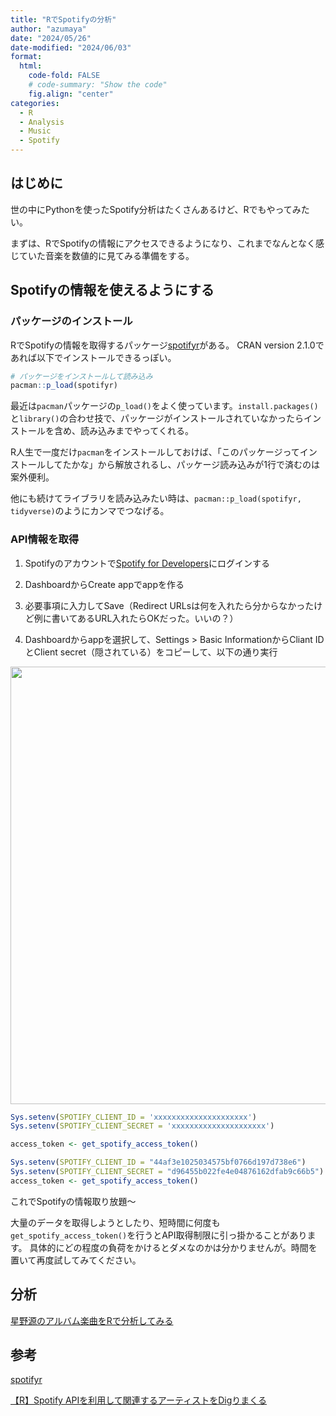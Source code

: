```yaml
---
title: "RでSpotifyの分析"
author: "azumaya"
date: "2024/05/26"
date-modified: "2024/06/03"
format:
  html:
    code-fold: FALSE 
    # code-summary: "Show the code"
    fig.align: "center"
categories:
  - R
  - Analysis
  - Music
  - Spotify
---
```


## はじめに

世の中にPythonを使ったSpotify分析はたくさんあるけど、Rでもやってみたい。

まずは、RでSpotifyの情報にアクセスできるようになり、これまでなんとなく感じていた音楽を数値的に見てみる準備をする。


##  Spotifyの情報を使えるようにする

### パッケージのインストール

RでSpotifyの情報を取得するパッケージ[spotifyr](https://www.rcharlie.com/spotifyr/)がある。
CRAN version 2.1.0であれば以下でインストールできるっぽい。

```r
# パッケージをインストールして読み込み
pacman::p_load(spotifyr)
```

::: {.callout-tip appearance="simple"}
最近は`pacman`パッケージの`p_load()`をよく使っています。`install.packages()`と`library()`の合わせ技で、パッケージがインストールされていなかったらインストールを含め、読み込みまでやってくれる。

R人生で一度だけ`pacman`をインストールしておけば、「このパッケージってインストールしてたかな」から解放されるし、パッケージ読み込みが1行で済むのは案外便利。

他にも続けてライブラリを読み込みたい時は、`pacman::p_load(spotifyr, tidyverse)`のようにカンマでつなげる。
:::

### API情報を取得

1.  Spotifyのアカウントで[Spotify for Developers](https://developer.spotify.com/)にログインする

2.  DashboardからCreate appでappを作る

3.  必要事項に入力してSave（Redirect URLsは何を入れたら分からなかったけど例に書いてあるURL入れたらOKだった。いいの？）

4.  Dashboardからappを選択して、Settings \> Basic InformationからCliant IDとClient secret（隠されている）をコピーして、以下の通り実行

![](images/cliant.png){width="700"}

```r
Sys.setenv(SPOTIFY_CLIENT_ID = 'xxxxxxxxxxxxxxxxxxxxx')
Sys.setenv(SPOTIFY_CLIENT_SECRET = 'xxxxxxxxxxxxxxxxxxxxx')

access_token <- get_spotify_access_token()
```

```r
Sys.setenv(SPOTIFY_CLIENT_ID = "44af3e1025034575bf0766d197d738e6")
Sys.setenv(SPOTIFY_CLIENT_SECRET = "d96455b022fe4e04876162dfab9c66b5")
access_token <- get_spotify_access_token()
```

これでSpotifyの情報取り放題～


::: {.callout-caution appearance="simple"}

大量のデータを取得しようとしたり、短時間に何度も`get_spotify_access_token()`を行うとAPI取得制限に引っ掛かることがあります。
具体的にどの程度の負荷をかけるとダメなのかは分かりませんが。時間を置いて再度試してみてください。

:::

## 分析

[星野源のアルバム楽曲をRで分析してみる](/posts/spotify02_gen_hoshino/index.html)



## 参考

[spotifyr](https://www.rcharlie.com/spotifyr/)

[【R】Spotify APIを利用して関連するアーティストをDigりまくる](https://sunaninattahito.hatenablog.com/entry/2021/06/01/202317)
